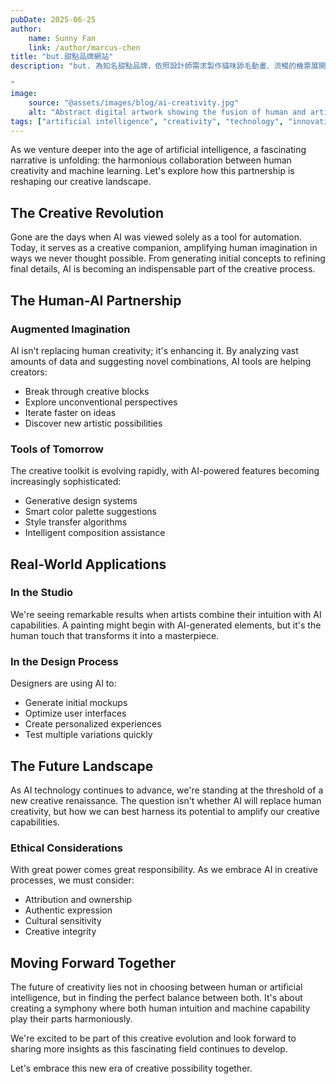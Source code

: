 ```yaml
---
pubDate: 2025-06-25
author:
    name: Sunny Fan
    link: /author/marcus-chen
title: "but.甜點品牌網站"
description: "but. 為知名甜點品牌，依照設計師需求製作貓咪舔毛動畫、流暢的機票展開區塊，再與後端外包團隊討論並執行上線。#HTML #SCSS #jQuery

"
image:
    source: "@assets/images/blog/ai-creativity.jpg"
    alt: "Abstract digital artwork showing the fusion of human and artificial intelligence creativity"
tags: ["artificial intelligence", "creativity", "technology", "innovation", "digital art"]
---
```


As we venture deeper into the age of artificial intelligence, a fascinating narrative is unfolding: the harmonious collaboration between human creativity and machine learning. Let's explore how this partnership is reshaping our creative landscape.

## The Creative Revolution

Gone are the days when AI was viewed solely as a tool for automation. Today, it serves as a creative companion, amplifying human imagination in ways we never thought possible. From generating initial concepts to refining final details, AI is becoming an indispensable part of the creative process.

## The Human-AI Partnership

### Augmented Imagination
AI isn't replacing human creativity; it's enhancing it. By analyzing vast amounts of data and suggesting novel combinations, AI tools are helping creators:
- Break through creative blocks
- Explore unconventional perspectives
- Iterate faster on ideas
- Discover new artistic possibilities

### Tools of Tomorrow
The creative toolkit is evolving rapidly, with AI-powered features becoming increasingly sophisticated:
- Generative design systems
- Smart color palette suggestions
- Style transfer algorithms
- Intelligent composition assistance

## Real-World Applications

### In the Studio
We're seeing remarkable results when artists combine their intuition with AI capabilities. A painting might begin with AI-generated elements, but it's the human touch that transforms it into a masterpiece.

### In the Design Process
Designers are using AI to:
- Generate initial mockups
- Optimize user interfaces
- Create personalized experiences
- Test multiple variations quickly

## The Future Landscape

As AI technology continues to advance, we're standing at the threshold of a new creative renaissance. The question isn't whether AI will replace human creativity, but how we can best harness its potential to amplify our creative capabilities.

### Ethical Considerations

With great power comes great responsibility. As we embrace AI in creative processes, we must consider:
- Attribution and ownership
- Authentic expression
- Cultural sensitivity
- Creative integrity

## Moving Forward Together

The future of creativity lies not in choosing between human or artificial intelligence, but in finding the perfect balance between both. It's about creating a symphony where both human intuition and machine capability play their parts harmoniously.

We're excited to be part of this creative evolution and look forward to sharing more insights as this fascinating field continues to develop.

Let's embrace this new era of creative possibility together.
